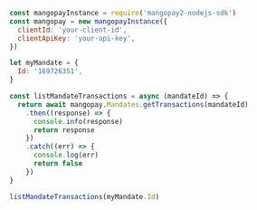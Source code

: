   
```javascript NodeJS  
const mangopayInstance = require('mangopay2-nodejs-sdk')
const mangopay = new mangopayInstance({
  clientId: 'your-client-id',
  clientApiKey: 'your-api-key',
})

let myMandate = {
  Id: '169726351',
}

const listMandateTransactions = async (mandateId) => {
  return await mangopay.Mandates.getTransactions(mandateId)
    .then((response) => {
      console.info(response)
      return response
    })
    .catch((err) => {
      console.log(err)
      return false
    })
}

listMandateTransactions(myMandate.Id)  
```